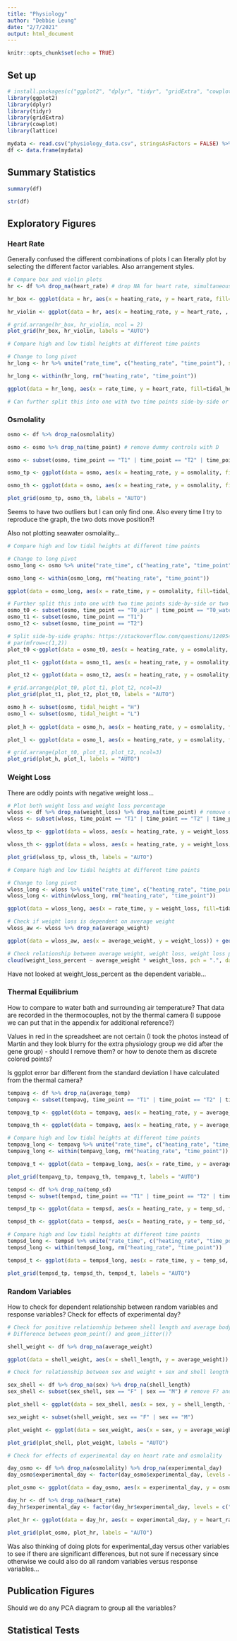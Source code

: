 ```yaml
---
title: "Physiology"
author: "Debbie Leung"
date: "2/7/2021"
output: html_document
---
```


```r
knitr::opts_chunk$set(echo = TRUE)
```

## Set up
```r
# install.packages(c("ggplot2", "dplyr", "tidyr", "gridExtra", "cowplot", "lattice"))
library(ggplot2)
library(dplyr)
library(tidyr)
library(gridExtra)
library(cowplot)
library(lattice)
```

```r
mydata <- read.csv("physiology_data.csv", stringsAsFactors = FALSE) %>% na_if("")
df <- data.frame(mydata)
```

## Summary Statistics

```r
summary(df)
```
```r
str(df)
```

## Exploratory Figures

### Heart Rate
Generally confused the different combinations of plots I can literally plot by selecting the different factor variables. Also arrangement styles.
```r
# Compare box and violin plots
hr <- df %>% drop_na(heart_rate) # drop NA for heart rate, simultaneously filtering for H and L only

hr_box <- ggplot(data = hr, aes(x = heating_rate, y = heart_rate, fill=time_point)) + stat_boxplot(geom = "errorbar") + geom_boxplot() + geom_jitter() + ggtitle("Boxplot of Heart Rate") 

hr_violin <- ggplot(data = hr, aes(x = heating_rate, y = heart_rate, , fill=time_point)) + geom_violin() + geom_jitter() + ggtitle("Violin Plot of Heart Rate")

# grid.arrange(hr_box, hr_violin, ncol = 2)
plot_grid(hr_box, hr_violin, labels = "AUTO")

```

```r
# Compare high and low tidal heights at different time points

# Change to long pivot
hr_long <- hr %>% unite("rate_time", c("heating_rate", "time_point"), sep = "_", remove = FALSE)

hr_long <- within(hr_long, rm("heating_rate", "time_point"))

ggplot(data = hr_long, aes(x = rate_time, y = heart_rate, fill=tidal_height)) + stat_boxplot(geom = "errorbar") + geom_boxplot() + geom_jitter() + ggtitle("Boxplot of shore heights against warming rate at different time points") + theme(axis.text.x = element_text(angle=45, hjust=1)) + labs(x = "heating rate at different time points")

# Can further split this into one with two time points side-by-side or two shore heights at different time points

```

### Osmolality

```r
osmo <- df %>% drop_na(osmolality)

osmo <- osmo %>% drop_na(time_point) # remove dummy controls with D

osmo <- subset(osmo, time_point == "T1" | time_point == "T2" | time_point == "T0_air" | time_point == "T0_water") # remove controls with T1_F/M/S or T2_F/M/S

osmo_tp <- ggplot(data = osmo, aes(x = heating_rate, y = osmolality, fill=time_point)) + stat_boxplot(geom = "errorbar") + geom_boxplot() + geom_jitter() + ggtitle("Time Point")

osmo_th <- ggplot(data = osmo, aes(x = heating_rate, y = osmolality, fill=tidal_height)) + stat_boxplot(geom = "errorbar") + geom_boxplot() + geom_jitter() + ggtitle("Tidal Height")

plot_grid(osmo_tp, osmo_th, labels = "AUTO")
```

Seems to have two outliers but I can only find one. Also every time I try to reproduce the graph, the two dots move position?!

Also not plotting seawater osmolality...

```r
# Compare high and low tidal heights at different time points

# Change to long pivot
osmo_long <- osmo %>% unite("rate_time", c("heating_rate", "time_point"), sep = "_", remove = FALSE)

osmo_long <- within(osmo_long, rm("heating_rate", "time_point"))

ggplot(data = osmo_long, aes(x = rate_time, y = osmolality, fill=tidal_height)) + stat_boxplot(geom = "errorbar") + geom_boxplot() + geom_jitter() + ggtitle("Boxplot of shore heights against warming rate at different time points") + theme(axis.text.x = element_text(angle=45, hjust=1)) + labs(x = "heating rate at different time points")

```
```r
# Further split this into one with two time points side-by-side or two shore heights at different time points
osmo_t0 <- subset(osmo, time_point == "T0_air" | time_point == "T0_water")
osmo_t1 <- subset(osmo, time_point == "T1")
osmo_t2 <- subset(osmo, time_point == "T2")

# Split side-by-side graphs: https://stackoverflow.com/questions/1249548/side-by-side-plots-with-ggplot2
# par(mfrow=c(1,2))  
plot_t0 <-ggplot(data = osmo_t0, aes(x = heating_rate, y = osmolality, fill=tidal_height)) + stat_boxplot(geom = "errorbar") + geom_boxplot() + geom_jitter() + theme(axis.text.x = element_text(angle=45, hjust=1)) + labs(x = "heating rate at T0")

plot_t1 <- ggplot(data = osmo_t1, aes(x = heating_rate, y = osmolality, fill=tidal_height)) + stat_boxplot(geom = "errorbar") + geom_boxplot() + geom_jitter() + theme(axis.text.x = element_text(angle=45, hjust=1)) + labs(x = "heating rate at T1")

plot_t2 <- ggplot(data = osmo_t2, aes(x = heating_rate, y = osmolality, fill=tidal_height)) + stat_boxplot(geom = "errorbar") + geom_boxplot() + geom_jitter() + theme(axis.text.x = element_text(angle=45, hjust=1)) + labs(x = "heating rate at T2")

# grid.arrange(plot_t0, plot_t1, plot_t2, ncol=3)
plot_grid(plot_t1, plot_t2, plot_t0, labels = "AUTO")

```
```r
osmo_h <- subset(osmo, tidal_height = "H")
osmo_l <- subset(osmo, tidal_height = "L")
  
plot_h <- ggplot(data = osmo_h, aes(x = heating_rate, y = osmolality, fill=time_point)) + stat_boxplot(geom = "errorbar") + geom_boxplot() + geom_jitter() + theme(axis.text.x = element_text(angle=45, hjust=1)) + labs(x = "heating rate of high tide")

plot_l <- ggplot(data = osmo_l, aes(x = heating_rate, y = osmolality, fill=time_point)) + stat_boxplot(geom = "errorbar") + geom_boxplot() + geom_jitter() + theme(axis.text.x = element_text(angle=45, hjust=1)) + labs(x = "heating rate of low tide")

# grid.arrange(plot_t0, plot_t1, plot_t2, ncol=3)
plot_grid(plot_h, plot_l, labels = "AUTO")  

```

### Weight Loss

There are oddly points with negative weight loss...
```r
# Plot both weight loss and weight loss percentage
wloss <- df %>% drop_na(weight_loss) %>% drop_na(time_point) # remove dummy controls with D
wloss <- subset(wloss, time_point == "T1" | time_point == "T2" | time_point == "T0_air" | time_point == "T0_water")

wloss_tp <- ggplot(data = wloss, aes(x = heating_rate, y = weight_loss, fill=time_point)) + stat_boxplot(geom = "errorbar") + geom_boxplot() + geom_jitter() + ggtitle("Time Point")

wloss_th <- ggplot(data = wloss, aes(x = heating_rate, y = weight_loss, fill=tidal_height)) + stat_boxplot(geom = "errorbar") + geom_boxplot() + geom_jitter() + ggtitle("Tidal Height")

plot_grid(wloss_tp, wloss_th, labels = "AUTO")  
```

```r
# Compare high and low tidal heights at different time points

# Change to long pivot
wloss_long <- wloss %>% unite("rate_time", c("heating_rate", "time_point"), sep = "_", remove = FALSE)
wloss_long <- within(wloss_long, rm("heating_rate", "time_point"))

ggplot(data = wloss_long, aes(x = rate_time, y = weight_loss, fill=tidal_height)) + stat_boxplot(geom = "errorbar") + geom_boxplot() + geom_jitter() + ggtitle("Boxplot of shore heights against warming rate at different time points") + theme(axis.text.x = element_text(angle=45, hjust=1)) + labs(x = "heating rate at different time points")

```
```r
# Check if weight loss is dependent on average weight
wloss_aw <- wloss %>% drop_na(average_weight)

ggplot(data = wloss_aw, aes(x = average_weight, y = weight_loss)) + geom_jitter() + geom_smooth(method='lm', size = 0.5, color = 'black')

# Check relationship between average weight, weight loss, weight loss percentage
cloud(weight_loss_percent ~ average_weight * weight_loss, pch = ".", data = wloss_aw)
```

Have not looked at weight_loss_percent as the dependent variable...

### Thermal Equilibrium

How to compare to water bath and surrounding air temperature? That data are recorded in the thermocouples, not by the thermal camera (I suppose we can put that in the appendix for additional reference?)

Values in red in the spreadsheet are not certain (I took the photos instead of Martin and they look blurry for the extra physiology group we did after the gene group) - should I remove them? or how to denote them as discrete colored points?

Is ggplot error bar different from the standard deviation I have calculated from the thermal camera?
```r
tempavg <- df %>% drop_na(average_temp)
tempavg <- subset(tempavg, time_point == "T1" | time_point == "T2" | time_point == "T0_air" | time_point == "T0_water")

tempavg_tp <- ggplot(data = tempavg, aes(x = heating_rate, y = average_temp, fill=time_point)) + stat_boxplot(geom = "errorbar") + geom_boxplot() + geom_jitter() + ggtitle("Time Point")

tempavg_th <- ggplot(data = tempavg, aes(x = heating_rate, y = average_temp, fill=tidal_height)) + stat_boxplot(geom = "errorbar") + geom_boxplot() + geom_jitter() + ggtitle("Tidal Height")

# Compare high and low tidal heights at different time points
tempavg_long <- tempavg %>% unite("rate_time", c("heating_rate", "time_point"), sep = "_", remove = FALSE)
tempavg_long <- within(tempavg_long, rm("heating_rate", "time_point"))

tempavg_t <- ggplot(data = tempavg_long, aes(x = rate_time, y = average_temp, fill=tidal_height)) + stat_boxplot(geom = "errorbar") + geom_boxplot() + geom_jitter() + ggtitle("Time Point + Tidal Height") + theme(axis.text.x = element_text(angle=45, hjust=1)) + labs(x = "heating rate at different time points")

plot_grid(tempavg_tp, tempavg_th, tempavg_t, labels = "AUTO")  
```

```r
tempsd <- df %>% drop_na(temp_sd)
tempsd <- subset(tempsd, time_point == "T1" | time_point == "T2" | time_point == "T0_air" | time_point == "T0_water")

tempsd_tp <- ggplot(data = tempsd, aes(x = heating_rate, y = temp_sd, fill=time_point)) + stat_boxplot(geom = "errorbar") + geom_boxplot() + geom_jitter() + ggtitle("Time Point")

tempsd_th <- ggplot(data = tempsd, aes(x = heating_rate, y = temp_sd, fill=tidal_height)) + stat_boxplot(geom = "errorbar") + geom_boxplot() + geom_jitter() + ggtitle("Tidal Height")

# Compare high and low tidal heights at different time points
tempsd_long <- tempsd %>% unite("rate_time", c("heating_rate", "time_point"), sep = "_", remove = FALSE)
tempsd_long <- within(tempsd_long, rm("heating_rate", "time_point"))

tempsd_t <- ggplot(data = tempsd_long, aes(x = rate_time, y = temp_sd, fill=tidal_height)) + stat_boxplot(geom = "errorbar") + geom_boxplot() + geom_jitter() + ggtitle("Time Point + Tidal Height") + theme(axis.text.x = element_text(angle=45, hjust=1)) + labs(x = "heating rate at different time points")

plot_grid(tempsd_tp, tempsd_th, tempsd_t, labels = "AUTO")  
```

### Random Variables
How to check for dependent relationship between random variables and response variables?
Check for effects of experimental day?

```r
# Check for positive relationship between shell length and average body weight
# Difference between geom_point() and geom_jitter()?

shell_weight <- df %>% drop_na(average_weight)

ggplot(data = shell_weight, aes(x = shell_length, y = average_weight)) + geom_jitter() + geom_smooth(method='lm', size = 0.5, color = 'black')
```

```r
# Check for relationship between sex and weight + sex and shell length

sex_shell <- df %>% drop_na(sex) %>% drop_na(shell_length)
sex_shell <- subset(sex_shell, sex == "F" | sex == "M") # remove F? and D in data

plot_shell <- ggplot(data = sex_shell, aes(x = sex, y = shell_length, fill = sex)) + stat_boxplot(geom = "errorbar") + geom_boxplot() + geom_jitter()

sex_weight <- subset(shell_weight, sex == "F" | sex == "M")

plot_weight <- ggplot(data = sex_weight, aes(x = sex, y = average_weight, fill = sex)) + stat_boxplot(geom = "errorbar") + geom_boxplot() + geom_jitter()

plot_grid(plot_shell, plot_weight, labels = "AUTO")  
```

```r
# Check for effects of experimental day on heart rate and osmolality

day_osmo <- df %>% drop_na(osmolality) %>% drop_na(experimental_day)
day_osmo$experimental_day <- factor(day_osmo$experimental_day, levels = c("31/08/2020", "01/09/2020", "02/09/2020", "16/09/2020"))

plot_osmo <- ggplot(data = day_osmo, aes(x = experimental_day, y = osmolality, fill = experimental_day)) + stat_boxplot(geom = "errorbar") + geom_boxplot() + geom_jitter() + theme(axis.text.x = element_text(angle=45, hjust=1)) 

day_hr <- df %>% drop_na(heart_rate)
day_hr$experimental_day <- factor(day_hr$experimental_day, levels = c("31/08/2020", "01/09/2020", "02/09/2020", "16/09/2020"))

plot_hr <- ggplot(data = day_hr, aes(x = experimental_day, y = heart_rate, fill = experimental_day)) + stat_boxplot(geom = "errorbar") + geom_boxplot() + geom_jitter() + theme(axis.text.x = element_text(angle=45, hjust=1))

plot_grid(plot_osmo, plot_hr, labels = "AUTO")  

```

Was also thinking of doing plots for experimental_day versus other variables to see if there are significant differences, but not sure if necessary since otherwise we could also do all random variables versus response variables...

## Publication Figures

Should we do any PCA diagram to group all the variables?

## Statistical Tests
